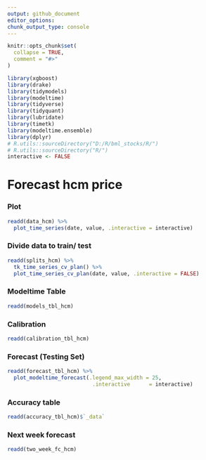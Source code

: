 ```yaml
---
output: github_document
editor_options: 
chunk_output_type: console
---
```

  
  
```r
knitr::opts_chunk$set(
  collapse = TRUE,
  comment = "#>"
)
```

```r
library(xgboost)
library(drake)
library(tidymodels)
library(modeltime)
library(tidyverse)
library(tidyquant)
library(lubridate)
library(timetk)
library(modeltime.ensemble)
library(dplyr)
# R.utils::sourceDirectory("D:/R/bml_stocks/R/")
# R.utils::sourceDirectory("R/")
interactive <- FALSE
```

# Forecast hcm price

### Plot
```r
readd(data_hcm) %>%
  plot_time_series(date, value, .interactive = interactive)
```

### Divide data to train/ test

```r
readd(splits_hcm) %>%
  tk_time_series_cv_plan() %>%
  plot_time_series_cv_plan(date, value, .interactive = FALSE)
```

### Modeltime Table

```r
readd(models_tbl_hcm)
```

### Calibration
```r
readd(calibration_tbl_hcm)
```


### Forecast (Testing Set)
```r

readd(forecast_tbl_hcm) %>% 
  plot_modeltime_forecast(.legend_max_width = 25, 
                           .interactive      = interactive)
```

### Accuracy table
```r
readd(accuracy_tbl_hcm)$`_data`

```
### Next week forecast
```r
readd(two_week_fc_hcm)
```

